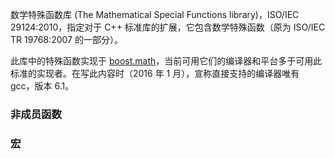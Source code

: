 {{title|数学特殊函数}}
{{cpp/experimental/special functions/navbar}}
{{fmbox | class=noprint | style=font-size: 0.8em | text='''并入 ISO C++''' 描述于此页面上的功能自 3/2016 起并入主线 ISO C++ 标准，见[[cpp/numeric/special functions|数学特殊函数]] {{mark since c++17}} }}

数学特殊函数库 (The Mathematical Special Functions library)，ISO/IEC 29124:2010，指定对于 C++ 标准库的扩展，它包含数学特殊函数（原为 ISO/IEC TR 19768:2007 的一部分）。

此库中的特殊函数实现于 [http://www.boost.org/doc/libs/release/libs/math/doc/html/special.html boost.math]，当前可用它们的编译器和平台多于可用此标准的实现者。在写此内容时（2016 年 1 月），宣称直接支持的编译器唯有 gcc，版本 6.1。

===非成员函数===
{{dsc begin}}
{{dsc header|cmath}}
{{dsc inc|cpp/experimental/special_functions/dsc assoc_laguerre}}
{{dsc inc|cpp/experimental/special_functions/dsc assoc_legendre}}
{{dsc inc|cpp/experimental/special_functions/dsc beta}}
{{dsc inc|cpp/experimental/special_functions/dsc comp_ellint_1}}
{{dsc inc|cpp/experimental/special_functions/dsc comp_ellint_2}}
{{dsc inc|cpp/experimental/special_functions/dsc comp_ellint_3}}
{{dsc inc|cpp/experimental/special_functions/dsc cyl_bessel_i}}
{{dsc inc|cpp/experimental/special_functions/dsc cyl_bessel_j}}
{{dsc inc|cpp/experimental/special_functions/dsc cyl_bessel_k}}
{{dsc inc|cpp/experimental/special_functions/dsc cyl_neumann}}
{{dsc inc|cpp/experimental/special_functions/dsc ellint_1}}
{{dsc inc|cpp/experimental/special_functions/dsc ellint_2}}
{{dsc inc|cpp/experimental/special_functions/dsc ellint_3}}
{{dsc inc|cpp/experimental/special_functions/dsc expint}}
{{dsc inc|cpp/experimental/special_functions/dsc hermite}}
{{dsc inc|cpp/experimental/special_functions/dsc legendre}}
{{dsc inc|cpp/experimental/special_functions/dsc laguerre}}
{{dsc inc|cpp/experimental/special_functions/dsc riemann_zeta}}
{{dsc inc|cpp/experimental/special_functions/dsc sph_bessel}}
{{dsc inc|cpp/experimental/special_functions/dsc sph_legendre}}
{{dsc inc|cpp/experimental/special_functions/dsc sph_neumann}}
{{dsc end}}

===宏===
{{dsc begin}}
{{dsc macro const | __STDCPP_MATH_SPEC_FUNCS__ | nolink=true |至少为 {{c|201003L}} 的值，指示支持 ISO/IEC 29124:2010}}
{{dsc end}}

{{langlinks|en}}
